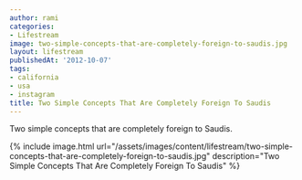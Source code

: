 ```yaml
---
author: rami
categories:
- Lifestream
image: two-simple-concepts-that-are-completely-foreign-to-saudis.jpg
layout: lifestream
publishedAt: '2012-10-07'
tags:
- california
- usa
- instagram
title: Two Simple Concepts That Are Completely Foreign To Saudis
---
```


Two simple concepts that are completely foreign to Saudis.

{% include image.html url="/assets/images/content/lifestream/two-simple-concepts-that-are-completely-foreign-to-saudis.jpg" description="Two Simple Concepts That Are Completely Foreign To Saudis" %}